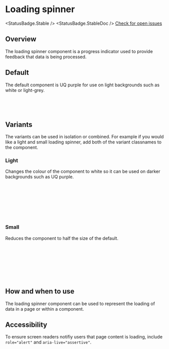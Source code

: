 
<Meta of={LoadingSpinnerStories} />

# Loading spinner

<StatusBadge.Stable /> <StatusBadge.StableDoc /> [Check for open
issues](https://github.com/uq-its-ss/design-system/issues)

## Overview

The loading spinner component is a progress indicator used to provide feedback that data is being processed.

## Default

The default component is UQ purple for use on light backgrounds such as white or light-grey.

<Canvas of={LoadingSpinnerStories.loadingSpinner} />

```html
<div class="uq-loading-spinner" role="alert" aria-live="assertive">
  <span>Loading...</span>
</div>
```

## Variants

The variants can be used in isolation or combined. For example if you would like a light and small loading spinner, add both of the variant classnames to the component.

### Light

Changes the colour of the component to white so it can be used on darker backgrounds such as UQ purple.

<Canvas of={LoadingSpinnerStories.loadingSpinnerLight} />

```html
<div
  class="uq-loading-spinner uq-loading-spinner--light"
  role="alert"
  aria-live="assertive"
>
  <span>Loading...</span>
</div>
```

### Small

Reduces the component to half the size of the default.

<Canvas of={LoadingSpinnerStories.loadingSpinnerSmall} />

```html
<div
  class="uq-loading-spinner uq-loading-spinner--small"
  role="alert"
  aria-live="assertive"
>
  <span>Loading...</span>
</div>
```

## How and when to use

The loading spinner component can be used to represent the loading of data in a page or within a component.

## Accessibility

To ensure screen readers notifiy users that page content is loading, include `role="alert"` and `aria-live="assertive"`.
